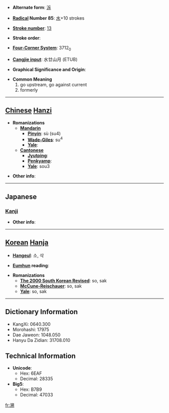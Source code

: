 * '''Alternate form''': [[泝]]

* '''[[Wiktionary:Chinese radical index| Radical]] Number 85''': [[Wiktionary:Chinese radical index 水|水]]+10 strokes

* '''[[Wiktionary:Chinese total strokes index|Stroke number]]''': [[Wiktionary:Chinese total strokes index 13|13]]

* '''Stroke order''': 

* '''[[Wiktionary:Chinese four corner index|Four-Corner System]]''': 3712<sub>0</sub>

* '''[[Wiktionary:Chinese Cangjie index|Cangjie input]]''': 水廿山月 (ETUB)

* '''Graphical Significance and Origin''': 

* '''Common Meaning'''
*#go upstream, go against current
*# formerly


----

== [[Chinese]] [[Hanzi]] ==

* '''Romanizations'''
** '''[[Mandarin]]'''
*** '''[[Pinyin]]''': sù (su4)
*** '''[[Wade-Giles]]''': su<sup>4</sup>
*** '''[[Yale]]''': 
** '''[[Cantonese]]'''
*** '''[[Jyutping]]''':
*** '''[[Penkyamp]]''': 
*** '''[[Yale]]''': sou3

* '''Other info''': 

----

==Japanese==
===[[Kanji]]===
{{kanji|on readings=[[そ]] (so)
|kun readings=[[さかのぼる]] (sakanoboru)
}}

* '''Other info''':  

----

== [[Korean]] [[Hanja]] ==

* '''[[Hangeul]]''': 소, 삭

* '''[[Eumhun]] reading''': 

* '''Romanizations'''
** '''[[The 2000 South Korean Revised Romanization|The 2000 South Korean Revised]]''': so, sak
** '''[[McCune-Reischauer]]''': so, sak
** '''[[Yale]]''': so, sak

----

== Dictionary Information ==

* KangXi: 0640.300
* Morohashi: 17975
* Dae Jaweon: 1048.050
* Hanyu Da Zidian: 31708.010

== Technical Information ==

* '''Unicode''':
** Hex: 6EAF
** Decimal: 28335
* '''Big5''':
** Hex: B7B9
** Decimal: 47033

[[fr:溯]]